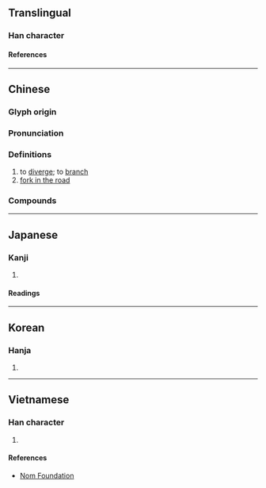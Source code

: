 {{character info/new}}
==Translingual==

===Han character===
{{Han char|rn=46|rad=山|as=04|sn=7|four=80772|canj=CSHU|ids=⿱分山}}

====References====
{{Han ref|kx=0308.330|dkj=07944|dj=0608.130|hdz=10764.020|uh=5C94}}

----

==Chinese==
{{zh-forms}}

===Glyph origin===
{{Han etym}}

===Pronunciation===
{{zh-pron
|m=chà
|c=caa3
|mn=ml:chha/qz,tw,xm:chhe/zz:chhee
|mn_note=chha - literary; chhe/chhee - vernacular
|mc=y
|oc=y
|cat=v,n
}}

===Definitions===
{{zh-hanzi}}

# to [[diverge]]; to [[branch]]
# [[fork in the road]]

===Compounds===
{{zh-der|出岔子|岔兒|亂岔岔|岔路|岔劈兒|岔曲|三岔路口|岔開|分岔|出岔|岔眼|交岔路口|岔子|三岔路|八岔|弄岔|岔批兒|岔氣|岔換|岔口|岔錯|岔道|岔流|出岔兒|打岔|挑斜岔兒|找岔子|拿岔兒|搭岔兒|眼岔|扳岔子|旁岔兒|答岔兒|說岔|三岔}}

----

==Japanese==

===Kanji===
{{ja-kanji|grade=|rs=山04}}

# {{rfdef|ja|sort=山04}}

====Readings====
{{ja-readings
|on=さ, た, ふん
|kun=まちがう, くいちがう
}}

----

==Korean==

===Hanja===
{{ko-hanja|차}}

# {{rfdef|ko|sort=山04}}

----

==Vietnamese==

===Han character===
{{vi-readings|rs=山04|reading=xá}}

# {{rfdef|vi|sort=山04}}

====References====
* [http://nomfoundation.org/common/nom_details.php?codepoint=5c94 Nom Foundation]